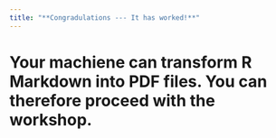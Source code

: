 ```yaml
---
title: "**Congradulations --- It has worked!**"
---
```


# Your machiene can transform R Markdown into PDF files. You can therefore proceed with the workshop.